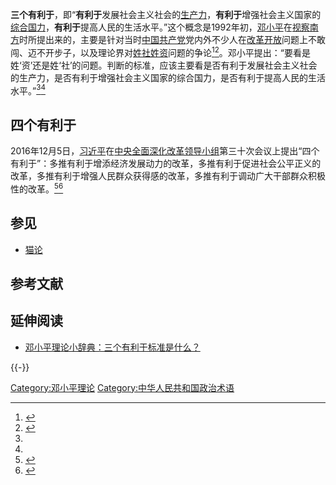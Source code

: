 '''三个有利于'''，即“'''有利于'''发展社会主义社会的[[生产力|生产力]]，'''有利于'''增强社会主义国家的[[综合国力|综合国力]]，'''有利于'''提高人民的生活水平。”这个概念是1992年初，[[邓小平|邓小平]]在[[邓小平南巡|视察南方]]时所提出来的，主要是针对当时[[中国共产党|中国共产党]]党内外不少人在[[改革开放|改革开放]]问题上不敢闯、迈不开步子，以及理论界对[[姓社姓资|姓社姓资]]问题的争论<ref name=":0">{{Cite web|title=“三个有利于”是什么？|url=http://dangjian.people.com.cn/n/2012/0920/c349309-19057983.html|work=[[人民网|人民网]]|language=zh|archive-url=https://web.archive.org/web/20130617131626/http://dangjian.people.com.cn/n/2012/0920/c349309-19057983.html|archive-date=2013-06-17|dead-url=no}}</ref><ref name=":6">{{Cite web|title=“三个有利于”与社会主义本质的内在联系|url=http://cangkan.net/jjlw/3922.html|date=2022-04-16|work=藏刊网|language=zh|archive-url=https://web.archive.org/web/20220421061010/http://cangkan.net/jjlw/3922.html|archive-date=2022-04-21|dead-url=no}}</ref>。邓小平提出：“要看是姓‘资’还是姓‘社’的问题。判断的标准，应该主要看是否有利于发展社会主义社会的生产力，是否有利于增强社会主义国家的综合国力，是否有利于提高人民的生活水平。”<ref name=":0" /><ref name=":6" />

==四个有利于==
2016年12月5日，[[习近平|习近平]]在[[中央全面深化改革领导小组|中央全面深化改革领导小组]]第三十次会议上提出“四个有利于”：多推有利于增添经济发展动力的改革，多推有利于促进社会公平正义的改革，多推有利于增强人民群众获得感的改革，多推有利于调动广大干部群众积极性的改革。<ref>{{cite web |title=回望深改三年：“四个有利于”引领中国改革行稳致远--理论-人民网 |url=http://theory.people.com.cn/n1/2016/1228/c40531-28981699.html |website=theory.people.com.cn |access-date=2022-01-20 |archive-date=2022-01-20 |archive-url=https://web.archive.org/web/20220120133041/http://theory.people.com.cn/n1/2016/1228/c40531-28981699.html |dead-url=no }}</ref><ref>{{cite web |title=习近平用“四个有利于”为改革导航 |url=http://czt.hebei.gov.cn/ppp/gzdt/201802/t20180228_813734.html |website=czt.hebei.gov.cn |access-date=2022-01-20 |archive-date=2022-01-20 |archive-url=https://web.archive.org/web/20220120133041/http://czt.hebei.gov.cn/ppp/gzdt/201802/t20180228_813734.html |dead-url=no }}</ref>

== 参见 ==

* [[猫论|猫论]]

==参考文献==
<references />

== 延伸阅读 ==
*[http://news.xinhuanet.com/newscenter/2004-08/20/content_1835439.htm 邓小平理论小辞典：三个有利于标准是什么？]{{Wayback|url=http://news.xinhuanet.com/newscenter/2004-08/20/content_1835439.htm |date=20090313025745 }}

{{-}}
{{中国共产党的有关信息|理论}}

[[Category:邓小平理论|Category:邓小平理论]]
[[Category:中华人民共和国政治术语|Category:中华人民共和国政治术语]]